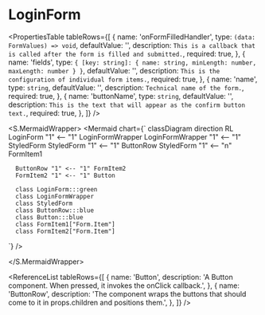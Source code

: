 

<Meta title="ApplicationModel/Components/Pages/Login/LoginForm/docs" />

# LoginForm

<ComponentInfoTable
  name="LoginForm"
  description="This is a form component intended for the login page."
  source="components/pages/login/login-form"
/>

<PropertiesTable
  tableRows={[
    {
      name: 'onFormFilledHandler',
      type: `(data: FormValues) => void`,
      defaultValue: '',
      description: `This is a callback that is called after the form is filled and submitted.`,
      required: true,
    },
    {
      name: 'fields',
      type: `{ [key: string]: { name: string, minLength: number, maxLength: number } }`,
      defaultValue: '',
      description: `This is the configuration of individual form items.`,
      required: true,
    },
    {
      name: 'name',
      type: `string`,
      defaultValue: '',
      description: `Technical name of the form.`,
      required: true,
    },
    {
      name: 'buttonName',
      type: `string`,
      defaultValue: '',
      description: `This is the text that will appear as the confirm button text.`,
      required: true,
    },
  ]}
/>

<S.MermaidWrapper>
<Mermaid
  chart={`
     classDiagram
     direction RL
      LoginForm "1" <-- "1" LoginFormWrapper
      LoginFormWrapper "1" <-- "1" StyledForm
      StyledForm "1" <-- "1" ButtonRow
      StyledForm "1" <-- "n" FormItem1
      
      ButtonRow "1" <-- "1" FormItem2
      FormItem2 "1" <-- "1" Button

      class LoginForm:::green
      class LoginFormWrapper
      class StyledForm
      class ButtonRow:::blue
      class Button:::blue
      class FormItem1["Form.Item"]
      class FormItem2["Form.Item"]

`}
/>

</S.MermaidWrapper>

<ReferenceList
  tableRows={[
    {
      name: 'Button',
      description:
        'A Button component. When pressed, it invokes the onClick callback.',
    },
    {
      name: 'ButtonRow',
      description:
        'The component wraps the buttons that should come to it in props.children and positions them.',
    },
  ]}
/>

